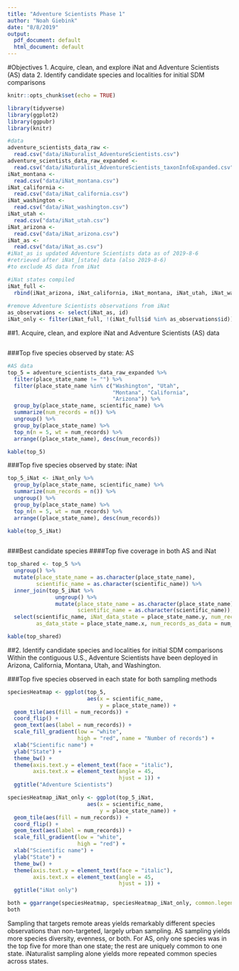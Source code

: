 ```yaml
---
title: "Adventure Scientists Phase 1"
author: "Noah Giebink"
date: "8/8/2019"
output:
  pdf_document: default
  html_document: default
---
```

#Objectives
1. Acquire, clean, and explore iNat and Adventure Scientists (AS) data
2. Identify candidate species and localities for initial SDM comparisons


```r
knitr::opts_chunk$set(echo = TRUE)
```

```r
library(tidyverse)
library(ggplot2)
library(ggpubr)
library(knitr)
```

```r
#data
adventure_scientists_data_raw <-
  read.csv("data/iNaturalist_AdventureScientists.csv")
adventure_scientists_data_raw_expanded <-
  read.csv("data/iNaturalist_AdventureScientists_taxonInfoExpanded.csv")
iNat_montana <- 
  read.csv("data/iNat_montana.csv")
iNat_california <-
  read.csv("data/iNat_california.csv")
iNat_washington <-
  read.csv("data/iNat_washington.csv")
iNat_utah <-
  read.csv("data/iNat_utah.csv")
iNat_arizona <-
  read.csv("data/iNat_arizona.csv")
iNat_as <-
  read.csv("data/iNat_as.csv") 
#iNat_as is updated Adventure Scientists data as of 2019-8-6
#retrieved after iNat_[state] data (also 2019-8-6)
#to exclude AS data from iNat

#iNat states compiled
iNat_full <-
  rbind(iNat_arizona, iNat_california, iNat_montana, iNat_utah, iNat_washington) 
  
#remove Adventure Scientists observations from iNat
as_observations <- select(iNat_as, id)
iNat_only <- filter(iNat_full, !(iNat_full$id %in% as_observations$id))
```



##1. Acquire, clean, and explore iNat and Adventure Scientists (AS) data
```r

```

###Top five species observed by state: AS
```r
#AS data
top_5 = adventure_scientists_data_raw_expanded %>%
  filter(place_state_name != "") %>%
  filter(place_state_name %in% c("Washington", "Utah", 
                                 "Montana", "California", 
                                 "Arizona")) %>%
  group_by(place_state_name, scientific_name) %>%
  summarize(num_records = n()) %>%
  ungroup() %>%
  group_by(place_state_name) %>%
  top_n(n = 5, wt = num_records) %>%
  arrange((place_state_name), desc(num_records)) 

kable(top_5)

```

###Top five species observed by state: iNat
```r
top_5_iNat <- iNat_only %>%
  group_by(place_state_name, scientific_name) %>%
  summarize(num_records = n()) %>%
  ungroup() %>%
  group_by(place_state_name) %>%
  top_n(n = 5, wt = num_records) %>%
  arrange((place_state_name), desc(num_records))

kable(top_5_iNat)
  
```

###Best candidate species
####Top five coverage in both AS and iNat
```r
top_shared <- top_5 %>%
  ungroup() %>%
  mutate(place_state_name = as.character(place_state_name), 
         scientific_name = as.character(scientific_name)) %>%
  inner_join(top_5_iNat %>%
               ungroup() %>%
               mutate(place_state_name = as.character(place_state_name),
                      scientific_name = as.character(scientific_name)), by = "scientific_name") %>%
  select(scientific_name, iNat_data_state = place_state_name.y, num_records_iNat_data = num_records.y, 
         as_data_state = place_state_name.x, num_records_as_data = num_records.x)

kable(top_shared)
```


##2. Identify candidate species and localities for initial SDM comparisons
Within the contiguous U.S., Adventure Scientists have been deployed in Arizona, California, Montana, Utah, and Washington. 


###Top five species observed in each state for both sampling methods
```r
speciesHeatmap <- ggplot(top_5,
                         aes(x = scientific_name,
                             y = place_state_name)) +
  geom_tile(aes(fill = num_records)) +
  coord_flip() +
  geom_text(aes(label = num_records)) +
  scale_fill_gradient(low = "white",
                      high = "red", name = "Number of records") +
  xlab("Scientific name") +
  ylab("State") +
  theme_bw() +
  theme(axis.text.y = element_text(face = "italic"),
        axis.text.x = element_text(angle = 45, 
                                   hjust = 1)) +
  ggtitle("Adventure Scientists")

speciesHeatmap_iNat_only <- ggplot(top_5_iNat,
                         aes(x = scientific_name,
                             y = place_state_name)) +
  geom_tile(aes(fill = num_records)) +
  coord_flip() +
  geom_text(aes(label = num_records)) +
  scale_fill_gradient(low = "white",
                      high = "red") +
  xlab("Scientific name") +
  ylab("State") +
  theme_bw() +
  theme(axis.text.y = element_text(face = "italic"),
        axis.text.x = element_text(angle = 45, 
                                   hjust = 1)) +
  ggtitle("iNat only")

both = ggarrange(speciesHeatmap, speciesHeatmap_iNat_only, common.legend = TRUE)
both
```

Sampling that targets remote areas yields remarkably different species observations than non-targeted, largely urban sampling. AS sampling yields more species diversity, evenness, or both. For AS, only one species was in the top five for more than one state; the rest are uniquely common to one state. iNaturalist sampling alone yields more repeated common species across states.
